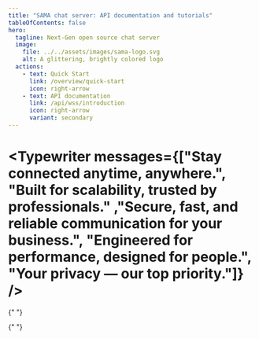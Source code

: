 ```yaml
---
title: "SAMA chat server: API documentation and tutorials"
tableOfContents: false
hero:
  tagline: Next-Gen open source chat server
  image:
    file: ../../assets/images/sama-logo.svg
    alt: A glittering, brightly colored logo
  actions:
    - text: Quick Start
      link: /overview/quick-start
      icon: right-arrow
    - text: API documentation
      link: /api/wss/introduction
      icon: right-arrow
      variant: secondary
---
```




# <Typewriter messages={["Stay connected anytime, anywhere.", "Built for scalability, trusted by professionals." ,"Secure, fast, and reliable communication for your business.", "Engineered for performance, designed for people.", "Your privacy — our top priority."]} />

<CardGrid stagger>
  <Card title="Websocket API" icon="puzzle">
    <LinkCard title="Click Here" href="/api/wss/introduction" />
  </Card>{" "}
  <Card title="Technology Stack" icon="codePen">
    <div style="display: flex; justify-content: space-between; align-items:center;">
      <span style="border: 1px solid var(--sl-color-gray-2); padding: 0.4rem; border-radius: 0.5rem">
        <NodeJsIcon style="width: 40px; height: 40px; margin: 0;" />
      </span>
      <span style="border: 1px solid var(--sl-color-gray-2); padding: 0.4rem; border-radius: 0.5rem">
        <RedisIcon style="width: 40px; height: 40px; margin: 0;" />
      </span>
      <span style="border: 1px solid var(--sl-color-gray-2); padding: 0.4rem; border-radius: 0.5rem">
        <MongoDBIcon style="width: 40px; height: 40px; margin: 0;" />
      </span>
      <span style="border: 1px solid var(--sl-color-gray-2); padding: 0.4rem; border-radius: 0.5rem">
        <AWSIcon style="width: 40px; height: 40px; margin: 0;" />
      </span>
      <a
        href="/deployment/docker-server-setup/#useful-link"
        alt="..."
        style="border: 1px solid var(--sl-color-gray-2); padding: 0.4rem; border-radius: 0.5rem; cursor: pointer"
      >
        <Icon size="40px" name="right-arrow" />
      </a>
    </div>
  </Card>
  <Card title="HTTPS API" icon="puzzle">
    <LinkCard title="Click Here" href="/api/wss/introduction" />
  </Card>{" "}
  <Card title="Programmable Chat" icon="laptop">
    <LinkCard title="Click Here" href="/programmable-chat" />
  </Card>
</CardGrid>
